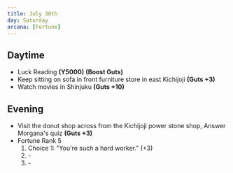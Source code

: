```yaml
---
title: July 30th
day: Saturday
arcana: [Fortune]
---
```


## Daytime
- Luck Reading **(Y5000)** **(Boost Guts)**
- Keep sitting on sofa in front furniture store in east Kichijoji **(Guts +3)**
- Watch movies in Shinjuku **(Guts +10)**

## Evening
- Visit the donut shop across from the Kichijoji power stone shop, Answer Morgana's quiz **(Guts +3)**
- Fortune Rank 5
    1. Choice 1: "You're such a hard worker." (+3)
    1. \-
    1. \-